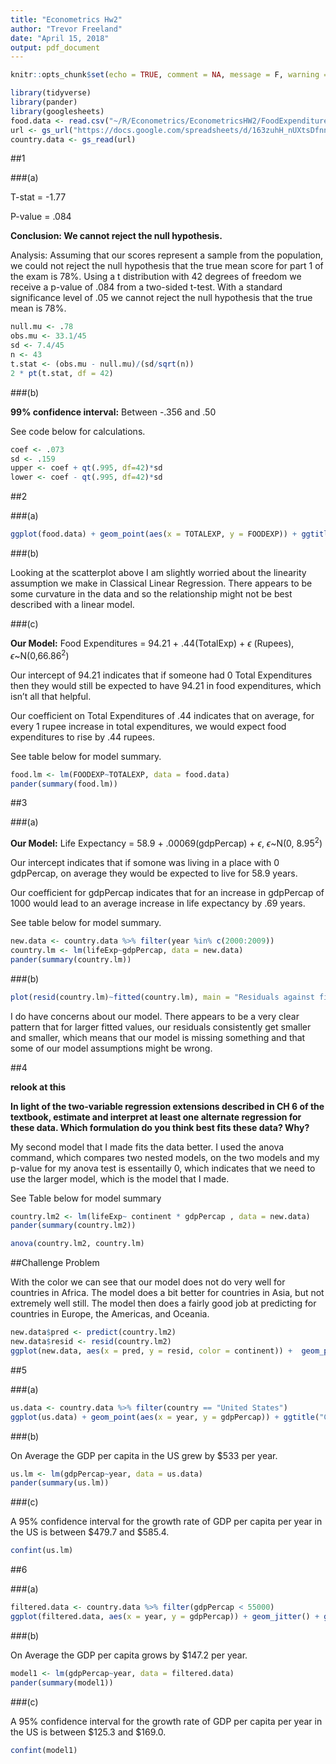 ```yaml
---
title: "Econometrics Hw2"
author: "Trevor Freeland"
date: "April 15, 2018"
output: pdf_document
---
```


```r
knitr::opts_chunk$set(echo = TRUE, comment = NA, message = F, warning = F)
```

```r
library(tidyverse)
library(pander)
library(googlesheets)
food.data <- read.csv("~/R/Econometrics/EconometricsHW2/FoodExpenditures.csv")
url <- gs_url("https://docs.google.com/spreadsheets/d/163zuhH_nUXtsDfnnrzuDxJOj4D3Ago1ldEA960JZPmE/")
country.data <- gs_read(url)
```

##1

###(a)

T-stat = -1.77

P-value = .084

**Conclusion: We cannot reject the null hypothesis.** 

Analysis: Assuming that our scores represent a sample from the population, we could not reject the null hypothesis that the true mean score for part 1 of the exam is 78%. Using a t distribution with 42 degrees of freedom we receive a p-value of .084 from a two-sided t-test. With a standard significance level of .05 we cannot reject the null hypothesis that the true mean is 78%.

```r
null.mu <- .78
obs.mu <- 33.1/45
sd <- 7.4/45
n <- 43
t.stat <- (obs.mu - null.mu)/(sd/sqrt(n))
2 * pt(t.stat, df = 42)
```

###(b)

**99% confidence interval:** Between -.356 and .50

See code below for calculations.

```r
coef <- .073
sd <- .159
upper <- coef + qt(.995, df=42)*sd
lower <- coef - qt(.995, df=42)*sd
```

##2

###(a)

```r
ggplot(food.data) + geom_point(aes(x = TOTALEXP, y = FOODEXP)) + ggtitle("Total Expenditures vs Food Expenditures") +  ylab("Food Expenditures") +  xlab("Total Expenditures")
```

###(b)

Looking at the scatterplot above I am slightly worried about the linearity assumption we make in Classical Linear Regression. There appears to be some curvature in the data and so the relationship might not be best described with a linear model. 

###(c)

**Our Model:** Food Expenditures = 94.21 + .44(TotalExp) + $\epsilon$ (Rupees), $\epsilon$~N(0,$66.86^2$)

Our intercept of 94.21 indicates that if someone had 0 Total Expenditures then they would still be expected to have 94.21 in food expenditures, which isn't all that helpful.

Our coefficient on Total Expenditures of .44 indicates that on average, for every 1 rupee increase in total expenditures, we would expect food expenditures to rise by .44 rupees.

See table below for model summary.

```r
food.lm <- lm(FOODEXP~TOTALEXP, data = food.data)
pander(summary(food.lm))
```

##3

###(a)

**Our Model:** Life Expectancy = 58.9 + .00069(gdpPercap) + $\epsilon$, $\epsilon$~N(0, $8.95^2$)

Our intercept indicates that if somone was living in a place with 0 gdpPercap, on average they would be expected to live for 58.9 years. 

Our coefficient for gdpPercap indicates that for an increase in gdpPercap of 1000 would lead to an average increase in life expectancy by .69 years.

See table below for model summary.

```r
new.data <- country.data %>% filter(year %in% c(2000:2009))
country.lm <- lm(lifeExp~gdpPercap, data = new.data)
pander(summary(country.lm))
```

###(b)

```r
plot(resid(country.lm)~fitted(country.lm), main = "Residuals against fitted Values", ylab="Residuals", xlab="Fitted Values")
```

I do have concerns about our model. There appears to be a very clear pattern that for larger fitted values, our residuals consistently get smaller and smaller, which means that our model is missing something and that some of our model assumptions might be wrong. 

##4

**relook at this**

**In light of the two-variable regression extensions described in CH 6 of the textbook, estimate and interpret at least one alternate regression for these data. Which formulation do you think best fits these data? Why?**

My second model that I made fits the data better. I used the anova command, which compares two nested models, on the two models and my p-value for my anova test is essentailly 0, which indicates that we need to use the larger model, which is the model that I made. 


See Table below for model summary

```r
country.lm2 <- lm(lifeExp~ continent * gdpPercap , data = new.data)
pander(summary(country.lm2))
```

```r
anova(country.lm2, country.lm)
```

##Challenge Problem

With the color we can see that our model does not do very well for countries in Africa. The model does a bit better for countries in Asia, but not extremely well still. The model then does a fairly good job at predicting for countries in Europe, the Americas, and Oceania. 

```r
new.data$pred <- predict(country.lm2)
new.data$resid <- resid(country.lm2)
ggplot(new.data, aes(x = pred, y = resid, color = continent)) +  geom_point() + geom_abline(slope = 0, intercept = 0)
```

##5

###(a)

```r
us.data <- country.data %>% filter(country == "United States")
ggplot(us.data) + geom_point(aes(x = year, y = gdpPercap)) + ggtitle("Changes in US GDP per capita over time") + ylab("GDP Per Capita") + xlab("Year")
```

###(b)

On Average the GDP per capita in the US grew by \$533 per year. 

```r
us.lm <- lm(gdpPercap~year, data = us.data)
pander(summary(us.lm))
```

###(c)

A 95% confidence interval for the growth rate of GDP per capita per year in the US is between \$479.7 and \$585.4.

```r
confint(us.lm)
```

##6

###(a)

```r
filtered.data <- country.data %>% filter(gdpPercap < 55000)
ggplot(filtered.data, aes(x = year, y = gdpPercap)) + geom_jitter() + ggtitle("Changes in GDP per capita over time") + ylab("GDP Per Capita") + xlab("Year")
```

###(b)

On Average the GDP per capita grows by \$147.2 per year. 

```r
model1 <- lm(gdpPercap~year, data = filtered.data)
pander(summary(model1))
```

###(c)

A 95% confidence interval for the growth rate of GDP per capita per year in the US is between \$125.3 and \$169.0.

```r
confint(model1)
```
